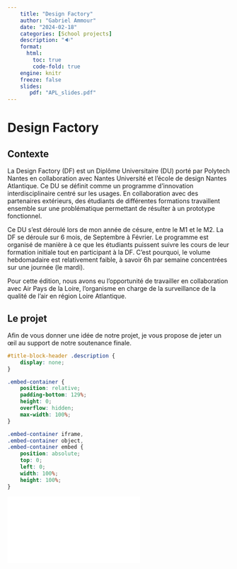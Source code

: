 ```yaml
---
    title: "Design Factory"
    author: "Gabriel Ammour" 
    date: "2024-02-18"
    categories: [School projects]
    description: "🔉"
    format: 
      html: 
        toc: true
        code-fold: true
    engine: knitr
    freeze: false    
    slides:
       pdf: "APL_slides.pdf" 
---
```


# Design Factory

## Contexte 

La Design Factory (DF) est un Diplôme Universitaire (DU) porté par Polytech Nantes en collaboration avec Nantes Université et l'école de design Nantes Atlantique. Ce DU se définit comme un programme d'innovation interdisciplinaire centré sur les usages. En collaboration avec des partenaires extérieurs, des étudiants de différentes formations travaillent ensemble sur une problématique permettant de résulter à un prototype fonctionnel.

Ce DU s'est déroulé lors de mon année de césure, entre le M1 et le M2.
La DF se déroule sur 6 mois, de Septembre à Février. Le programme est organisé de manière à ce que les étudiants puissent suivre les cours de leur formation initiale tout en participant à la DF. C'est pourquoi, le volume hebdomadaire est relativement faible, à savoir 6h par semaine concentrées sur une journée (le mardi).

Pour cette édition, nous avons eu l'opportunité de travailler en collaboration avec Air Pays de la Loire, l'organisme en charge de la surveillance de la qualité de l'air en région Loire Atlantique.

## Le projet

Afin de vous donner une idée de notre projet, je vous propose de jeter un œil au support de notre soutenance finale.



```css
#title-block-header .description {
    display: none;
}
```

```css
.embed-container {
    position: relative;
    padding-bottom: 129%;
    height: 0;
    overflow: hidden;
    max-width: 100%;
}

.embed-container iframe,
.embed-container object,
.embed-container embed {
    position: absolute;
    top: 0;
    left: 0;
    width: 100%;
    height: 100%;
}
```

```{=html}
<div class="embed-container">
  <iframe src="`r rmarkdown::metadata$slides$pdf`" style="border: 0.5px"></iframe>
</div>
```